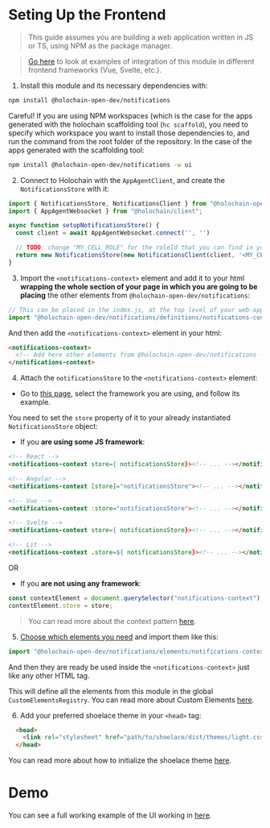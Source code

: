
<Meta title="Frontend/Setting up the frontend" />

# Seting Up the Frontend

> This guide assumes you are building a web application written in JS or TS, using NPM as the package manager.

> [Go here](https://holochain-open-dev.github.io/reusable-modules/frontend/frameworks/) to look at examples of integration of this module in different frontend frameworks (Vue, Svelte, etc.).

1. Install this module and its necessary dependencies with:

```bash
npm install @holochain-open-dev/notifications
```

Careful! If you are using NPM workspaces (which is the case for the apps generated with the holochain scaffolding tool (`hc scaffold`), you need to specify which workspace you want to install those dependencies to, and run the command from the root folder of the repository. In the case of the apps generated with the scaffolding tool:

```bash
npm install @holochain-open-dev/notifications -w ui
```

2. Connect to Holochain with the `AppAgentClient`, and create the `NotificationsStore` with it:

```js
import { NotificationsStore, NotificationsClient } from "@holochain-open-dev/profiles";
import { AppAgentWebsocket } from "@holochain/client";

async function setupNotificationsStore() {
  const client = await AppAgentWebsocket.connect('', '')

  // TODO: change "MY_CELL_ROLE" for the roleId that you can find in your "happ.yaml"
  return new NotificationsStore(new NotificationsClient(client, '<MY_CELL_ROLE>'));
}
```

3. Import the `<notifications-context>` element and add it to your html **wrapping the whole section of your page in which you are going to be placing** the other elements from `@holochain-open-dev/notifications`:

```js
// This can be placed in the index.js, at the top level of your web-app.
import "@holochain-open-dev/notifications/definitions/notifications-context.js";
```

And then add the `<notifications-context>` element in your html:

```html
<notifications-context>
  <!-- Add here other elements from @holochain-open-dev/notifications -->
</notifications-context>
```

4. Attach the `notificationsStore` to the `<notifications-context>` element:

- Go to [this page](https://holochain-open-dev.github.io/reusable-modules/frontend/frameworks/), select the framework you are using, and follow its example.

You need to set the `store` property of it to your already instantiated `NotificationsStore` object:

- If you **are using some JS framework**:

```html
<!-- React -->
<notifications-context store={ notificationsStore}><!-- ... --></notifications-context>

<!-- Angular -->
<notifications-context [store]="notificationsStore"><!-- ... --></notifications-context>

<!-- Vue -->
<notifications-context :store="notificationsStore"><!-- ... --></notifications-context>

<!-- Svelte -->
<notifications-context store={ notificationsStore}><!-- ... --></notifications-context>

<!-- Lit -->
<notifications-context .store=${ notificationsStore}><!-- ... --></notifications-context>
```

OR

- If you **are not using any framework**:

```js
const contextElement = document.querySelector("notifications-context");
contextElement.store = store;
```

> You can read more about the context pattern [here](https://holochain-open-dev.github.io/reusable-modules/frontend/using/#context).

5. [Choose which elements you need](?path=/docs/frontend-elements) and import them like this:

```js
import "@holochain-open-dev/notifications/elements/notifications-context.js";
```

And then they are ready be used inside the `<notifications-context>` just like any other HTML tag.

This will define all the elements from this module in the global `CustomElementsRegistry`. You can read more about Custom Elements [here](https://developers.google.com/web/fundamentals/web-components/customelements).

6. Add your preferred shoelace theme in your `<head>` tag:

```html
  <head>
    <link rel="stylesheet" href="path/to/shoelace/dist/themes/light.css" />
  </head>
```

You can read more about how to initialize the shoelace theme [here](https://shoelace.style/getting-started/themes?id=activating-themes).

# Demo

You can see a full working example of the UI working in [here](https://github.com/holochain-open-dev/notifications/blob/main/ui/demo/index.html).

